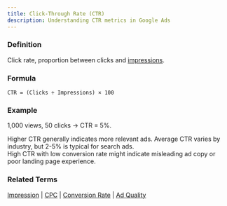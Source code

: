 ```yaml
---
title: Click-Through Rate (CTR)
description: Understanding CTR metrics in Google Ads
---
```



### Definition
Click rate, proportion between clicks and [impressions](/metrics/impression).

### Formula
```
CTR = (Clicks ÷ Impressions) × 100
```

### Example
1,000 views, 50 clicks → CTR = 5%.

<Aside type="tip">
Higher CTR generally indicates more relevant ads. Average CTR varies by industry, but 2-5% is typical for search ads.
</Aside>

<Aside type="caution">
High CTR with low conversion rate might indicate misleading ad copy or poor landing page experience.
</Aside>

### Related Terms
[Impression](/metrics/impression) | [CPC](/metrics/cpc) | [Conversion Rate](/metrics/conversion-rate) | [Ad Quality](/metrics/ad-quality)